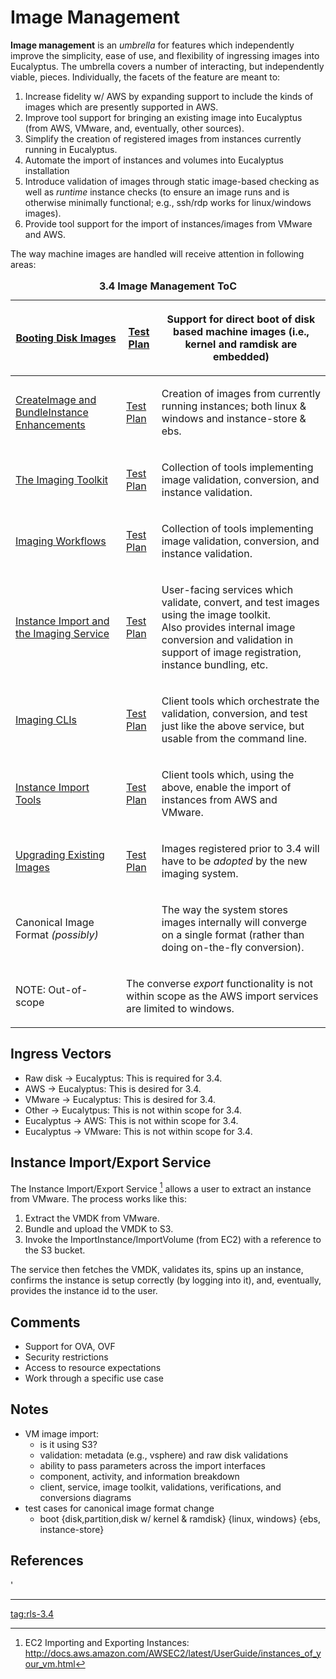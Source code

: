 = Image Management =
'''Image management''' is an ''umbrella'' for features which independently improve the simplicity, ease of use, and flexibility of ingressing images into Eucalyptus.  The umbrella covers a number of interacting, but independently viable, pieces.  Individually, the facets of the feature are meant to:
# Increase fidelity w/ AWS by expanding support to include the kinds of images which are presently supported in AWS.
# Improve tool support for bringing an existing image into Eucalyptus (from AWS, VMware, and, eventually, other sources).
# Simplify the creation of registered images from instances currently running in Eucalyptus.
# Automate the import of instances and volumes into Eucalyptus installation
# Introduce validation of images through static image-based checking as well as ''runtime'' instance checks (to ensure an image runs and is otherwise minimally functional; e.g., ssh/rdp works for linux/windows images).
# Provide tool support for the import of instances/images from VMware and AWS.

The way machine images are handled will receive attention in following areas:
{|
|+ '''3.4 Image Management ToC'''
|-
! [[image-management-3.4-spec-boot-disks|Booting Disk Images]]
! [[image-management-3.4-spec-boot-disks#test-plan|Test Plan]]
| Support for direct boot of disk based machine images (i.e., kernel and ramdisk are embedded) 
|-
! [[image-management-3.4-spec-create-image-and-bundle-instance|CreateImage and BundleInstance Enhancements]]
! [[image-management-3.4-spec-create-image-and-bundle-instance#test-plan|Test Plan]]
| Creation of images from currently running instances; both linux & windows and instance-store & ebs.
|-
! [[image-management-3.4-spec-imaging-toolkit|The Imaging Toolkit]] 
! [[image-management-3.4-spec-imaging-toolkit#test-plan|Test Plan]]
| Collection of tools implementing image validation, conversion, and instance validation.
|-
! [[image-management-3.4-spec-workflow-declaration|Imaging Workflows]] 
! [[image-management-3.4-spec-workflow-declaration#test-plan|Test Plan]]
| Collection of tools implementing image validation, conversion, and instance validation.
|-
! [[image-management-3.4-spec-imaging-service|Instance Import and the Imaging Service]]
! [[image-management-3.4-spec-imaging-service#test-plan|Test Plan]]
| User-facing services which validate, convert, and test images using the image toolkit.<br/>Also provides internal image conversion and validation in support of image registration, instance bundling, etc.
|-
! [[image-management-3.4-spec-imaging-clis|Imaging CLIs]]
! [[image-management-3.4-spec-imaging-clis#test-plan|Test Plan]]
| Client tools which orchestrate the validation, conversion, and test just like the above service, but usable from the command line.
|-
! [[image-management-3.4-spec-instance-import-tools|Instance Import Tools]]
! [[image-management-3.4-spec-instance-import-tools#test-plan|Test Plan]]
| Client tools which, using the above, enable the import of instances from AWS and VMware.
|-
! [[image-management-3.4-spec-upgrade-plan|Upgrading Existing Images]]
! [[image-management-3.4-spec-upgrade-plan#test-plan|Test Plan]]
| Images registered prior to 3.4 will have to be ''adopted'' by the new imaging system.
|- 
! Canonical Image Format ''(possibly)''
! &nbsp;
| The way the system stores images internally will converge on a single format (rather than doing on-the-fly conversion).
|-
! NOTE: Out-of-scope
|colspan="2"| The converse ''export'' functionality is not within scope as the AWS import services are limited to windows.
|}

== Ingress Vectors ==
* Raw disk -> Eucalyptus: This is required for 3.4.
* AWS -> Eucalyptus:  This is desired for 3.4.
* VMware -> Eucalyptus:  This is desired for 3.4.
* Other -> Eucalytpus: This is not within scope for 3.4.
* Eucalyptus -> AWS:  This is not within scope for 3.4.
* Eucalyptus -> VMware:  This is not within scope for 3.4.


== Instance Import/Export Service ==
The Instance Import/Export Service <ref>EC2 Importing and Exporting Instances: http://docs.aws.amazon.com/AWSEC2/latest/UserGuide/instances_of_your_vm.html</ref> allows a user to extract an instance from VMware.  The process works like this:
# Extract the VMDK from VMware.
# Bundle and upload the VMDK to S3.
# Invoke the ImportInstance/ImportVolume (from EC2) with a reference to the S3 bucket.
The service then fetches the VMDK, validates its, spins up an instance, confirms the instance is setup correctly (by logging into it), and, eventually, provides the instance id to the user.


== Comments ==
* Support for OVA, OVF
* Security restrictions
* Access to resource expectations
* Work through a specific use case

== Notes ==
* VM image import: 
** is it using S3?
** validation: metadata (e.g., vsphere) and raw disk validations
** ability to pass parameters across the import interfaces
** component, activity, and information breakdown
** client, service, image toolkit, validations, verifications, and conversions diagrams
* test cases for canonical image format change
** boot {disk,partition,disk w/ kernel & ramdisk} {linux, windows} {ebs, instance-store}


== References ==
'<references />

----
[[tag:rls-3.4]]
